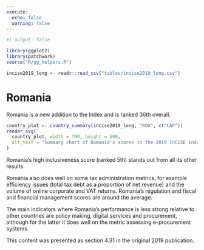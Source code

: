 ```yaml
---
execute:
  echo: false
  warning: false
---
```


<!-- DO NOT EDIT THIS FILE --->
<!-- AUTO GENERATED FROM r/generate_country_qmd.r --->

```r
#| output: false

library(ggplot2)
library(patchwork)
source("R/gg_helpers.R")

incise2019_long <- readr::read_csv("tables/incise2019_long.csv")

```

# Romania {#sec-country-rou .unnumbered}

:::{.lead}
Romania is a new addition to the Index and is ranked 36th overall.
:::

```r
country_plot <- country_summary(incise2019_long, "ROU", c("CAP"))
render_svg(
  country_plot, width = 700, height = 600,
  alt_text = "Summary chart of Romania's scores in the 2019 InCiSE index."
)
```

Romania's high inclusiveness score (ranked 5th) stands out from all its
other results.

Romania also does well on some tax administration metrics, for example
efficiency issues (total tax debt as a proportion of net revenue) and the
volume of online corporate and VAT returns. Romania's regulation and fiscal
and financial management scores are around the average.

The main indicators where Romania's performance is less strong relative to
other countries are policy making, digital services and procurement, although
for the latter it does well on the metric assessing e-procurement systems.

::: {.callout-note .crf title="Cross-referencing note" icon="false"}
This content was presented as section 4.31 in the original 2019 publication.
:::
